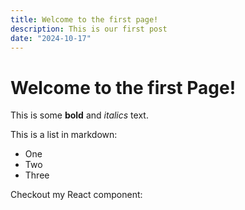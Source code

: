 ```yaml
---
title: Welcome to the first page!
description: This is our first post
date: "2024-10-17"
---
```


# Welcome to the first Page!
 
This is some **bold** and _italics_ text.
 
This is a list in markdown:
 
- One
- Two
- Three
 
Checkout my React component: